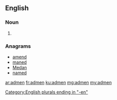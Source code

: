 ==English==

===Noun===
{{head|en|plural}}

# {{plural of|adman|lang=en|nocat=1}}

===Anagrams===
* [[amend#English|amend]]
* [[maned#English|maned]]
* [[Medan#English|Medan]]
* [[named#English|named]]

[[Category:English plurals ending in "-en"]]

[[ar:admen]]
[[fr:admen]]
[[ku:admen]]
[[mg:admen]]
[[my:admen]]